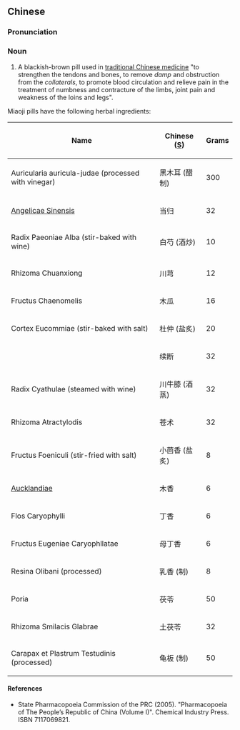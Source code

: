 {{also|妙济丸}}
==Chinese==
{{zh-forms|s=妙济丸}}

===Pronunciation===
{{zh-pron
|m=miàojì wán
|cat=n
}}

===Noun===
{{zh-noun}}

# A blackish-brown pill used in [[traditional Chinese medicine]] "to strengthen the tendons and bones, to remove ''damp'' and obstruction from the ''collaterals'', to promote blood circulation and relieve pain in the treatment of numbness and contracture of the limbs, joint pain and weakness of the loins and legs".

Miaoji pills have the following herbal ingredients:

{| class="wikitable sortable"
|-
!Name
!Chinese ([[Simplified Chinese|S]])
!Grams
|-
|Auricularia auricula-judae (processed with vinegar)
|黑木耳 (醋制)
| 300
|-
| {{l|la|radix|Radix}} [[Angelica sinensis|Angelicae Sinensis]]
|当归
| 32
|-
|Radix Paeoniae Alba (stir-baked with wine)
|白芍 (酒炒)
| 10
|-
|Rhizoma Chuanxiong
|川芎
| 12
|-
|Fructus Chaenomelis
|木瓜
| 16
|-
|Cortex Eucommiae (stir-baked with salt)
|杜仲 (盐炙)
| 20
|-
| {{l|la|radix|Radix}} {{l|mul|Dipsacus|Dipsaci}}
|续断
| 32
|-
|Radix Cyathulae (steamed with wine)
|川牛膝 (酒蒸)
| 32
|-
|Rhizoma Atractylodis
|苍术
| 32
|-
|Fructus Foeniculi (stir-fried with salt)
|小茴香 (盐炙)
| 8
|-
| {{l|la|radix|Radix}} [[Aucklandia|Aucklandiae]]
|木香
| 6
|-
|Flos Caryophylli
|丁香
| 6
|-
|Fructus Eugeniae Caryophllatae
|母丁香
| 6
|-
|Resina Olibani (processed)
|乳香 (制)
| 8
|-
|Poria
|茯苓
| 50
|-
|Rhizoma Smilacis Glabrae
|土茯苓
| 32
|-
|Carapax et Plastrum Testudinis (processed)
|龟板 (制)
| 50
|}

====References====
* State Pharmacopoeia Commission of the PRC (2005). "Pharmacopoeia of The People’s Republic of China (Volume I)". Chemical Industry Press. ISBN 7117069821.